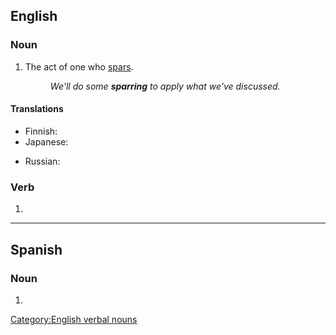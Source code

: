 ==English==

===Noun===
{{en-noun|~}}

# The act of one who [[spar]]s.
#: ''We'll do some '''sparring''' to apply what we've discussed.''

====Translations====
{{trans-top|act of sparring}}
* Finnish: {{t|fi|sparraus}}
* Japanese: {{t|ja|手合わせ|tr=teawase}}
{{trans-mid}}
* Russian: {{t+|ru|спа́рринг|m}}
{{trans-bottom}}

===Verb===
{{head|en|verb form}}

# {{present participle of|spar|lang=en|nocat=1}}
[[Category:English verbal nouns]]
----

==Spanish==

===Noun===
{{es-noun|m|-}}

# {{l|en|sparring}}